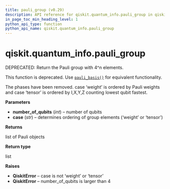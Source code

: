```yaml
---
title: pauli_group (v0.29)
description: API reference for qiskit.quantum_info.pauli_group in qiskit v0.29
in_page_toc_min_heading_level: 1
python_api_type: function
python_api_name: qiskit.quantum_info.pauli_group
---
```


<span id="qiskit-quantum-info-pauli-group" />

# qiskit.quantum\_info.pauli\_group

<Function id="qiskit.quantum_info.pauli_group" isDedicatedPage={true} github="https://github.com/qiskit/qiskit/tree/stable/0.18/qiskit/quantum_info/operators/pauli.py" signature="pauli_group(number_of_qubits, case='weight')">
  DEPRECATED: Return the Pauli group with 4^n elements.

  This function is deprecated. Use [`pauli_basis()`](qiskit.quantum_info.pauli_basis "qiskit.quantum_info.pauli_basis") for equivalent functionality.

  The phases have been removed. case ‘weight’ is ordered by Pauli weights and case ‘tensor’ is ordered by I,X,Y,Z counting lowest qubit fastest.

  **Parameters**

  *   **number\_of\_qubits** (*int*) – number of qubits
  *   **case** (*str*) – determines ordering of group elements (‘weight’ or ‘tensor’)

  **Returns**

  list of Pauli objects

  **Return type**

  list

  **Raises**

  *   **QiskitError** – case is not ‘weight’ or ‘tensor’
  *   **QiskitError** – number\_of\_qubits is larger than 4
</Function>

